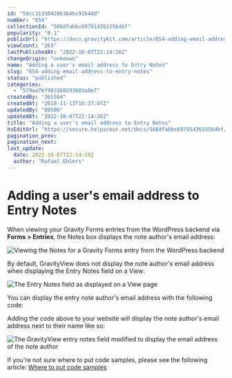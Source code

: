 ```yaml
---
id: "5dcc313304286364bc91b4dd"
number: "654"
collectionId: "566dfabbc6979143615564bf"
popularity: "0.1"
publicUrl: "https://docs.gravitykit.com/article/654-adding-email-address-to-entry-notes"
viewCount: "263"
lastPublishedAt: "2022-10-07T22:14:26Z"
changeOrigin: "unknown"
name: "Adding a user's email address to Entry Notes"
slug: "654-adding-email-address-to-entry-notes"
status: "published"
categories: 
  - "579aa76f903360293603a8e7"
createdBy: "365564"
createdAt: "2019-11-13T16:37:07Z"
updatedBy: "80506"
updatedAt: "2022-10-07T22:14:26Z"
title: "Adding a user's email address to Entry Notes"
hsEditUrl: "https://secure.helpscout.net/docs/566dfabbc6979143615564bf/article/5dcc313304286364bc91b4dd"
pagination_prev: 
pagination_next: 
last_update:
  date: 2022-10-07T22:14:26Z
  author: "Rafael Ehlers"
---
```


# Adding a user's email address to Entry Notes

When viewing your Gravity Forms entries from the WordPress backend via **Forms &gt; Entries**, the Notes box displays the note author's email address:

![Viewing the Notes for a Gravity Forms entry from the WordPress backend](https://s3.amazonaws.com/helpscout.net/docs/assets/54c58489e4b051242988532c/images/5dcc3af104286364bc91b5b5/file-fSDOZOWTV8.png)

By default, GravityView does not display the note author's email address when displaying the Entry Notes field on a View:

![The Entry Notes field as displayed on a View page](https://s3.amazonaws.com/helpscout.net/docs/assets/54c58489e4b051242988532c/images/5dcc3d6e04286364bc91b5e3/file-iVMSipR4Hz.png)

You can display the entry note author's email address with the following code:

<script src="https://gist.github.com/jlgrisham/6a2d87e748e975267a6914c9c01f4604.js" type="text/javascript"></script> Adding the code above to your website will display the note author's email address next to their name like so:

![The GravityView entry notes field modified to display the email address of the note author](https://s3.amazonaws.com/helpscout.net/docs/assets/54c58489e4b051242988532c/images/5dcc575b04286364bc91b6da/file-wH9ijS6K0I.png)

If you're not sure where to put code samples, please see the following article: [Where to put code samples](https://docs.gravitykit.com/article/210-where-to-put-code-samples)